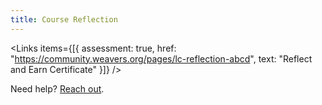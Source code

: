 ```yaml
---
title: Course Reflection
---
```


<Links
  items={[{
    assessment: true,
    href: "https://community.weavers.org/pages/lc-reflection-abcd",
    text: "Reflect and Earn Certificate"
  }]}
/>

Need help? [Reach out](mailto:weavehelp@aspeninstitute.org).